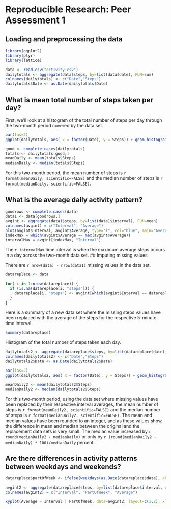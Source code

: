 Reproducible Research: Peer Assessment 1
========================================

## Loading and preprocessing the data
```r
library(ggplot2)
library(plyr)
library(lattice)

data <- read.csv("activity.csv")
dailytotals <- aggregate(data$steps, by=list(data$date), FUN=sum)
colnames(dailytotals) <- c("Date","Steps")
dailytotals$Date <- as.Date(dailytotals$Date)
```

## What is mean total number of steps taken per day?

First, we'll look at a histogram of the total number of steps per day through the two-month period covered by the data set.

```r
par(las=2)
ggplot(dailytotals, aes( x = factor(Date), y = Steps)) + geom_histogram(stat= "identity") + theme(axis.text.x = element_text(size=8, angle=45, hjust=1))
```

```r
good <- complete.cases(dailytotals)
totals <- dailytotals[good,]
meanDaily <- mean(totals$Steps)
medianDaily <- median(totals$Steps)

```
For this two-month period, the mean number of steps is `r format(meanDaily, scientific=FALSE)` and the median number of steps is `r format(medianDaily, scientific=FALSE)`.


## What is the average daily activity pattern?
```r
goodrows <- complete.cases(data)
data1 <- data[goodrows,]
avgint <- aggregate(data1$steps, by=list(data1$interval), FUN=mean)
colnames(avgint) = c("Interval", "Average")
plot(avgint$Interval, avgint$Average, type="l", col="blue", main="Average Steps per 5-minute Interval Time Series", xlab="Interval", ylab="Interval Average")
indexMax = which(avgint$Average == max(avgint$Average))
intervalMax = avgint[indexMax, "Interval"]
```

The `r intervalMax` time interval is when the maximum average steps occurs in a day across the two-month data set.
## Imputing missing values

There are `r nrow(data) - nrow(data1)` missing values in the data set.

```r

datareplace <- data

for( i in 1:nrow(datareplace)) {
  if (is.na(datareplace[i, "steps"])) {
    datareplace[i, "steps"] <- avgint[which(avgint$Interval == datareplace[i, "interval"]), "Average"]
  }
}

```

Here is a summary of a new data set where the missing steps values have been replaced with the average of the steps for the respective 5-minute time interval.

```r
summary(datareplace)
```

Histogram of the total number of steps taken each day.

```r
dailytotals2 <- aggregate(datareplace$steps, by=list(datareplace$date), FUN=sum)
colnames(dailytotals2) <- c("Date","Steps")
dailytotals2$Date <- as.Date(dailytotals2$Date)

```

```r
par(las=2)
ggplot(dailytotals2, aes( x = factor(Date), y = Steps)) + geom_histogram(stat= "identity") + theme(axis.text.x = element_text(size=8, angle=45, hjust=1))
```


```r
meanDaily2 <- mean(dailytotals2$Steps)
medianDaily2 <- median(dailytotals2$Steps)

```

For this two-month period, using the data set where missing values have been replaced by their respective interval averages, the mean number of steps is `r format(meanDaily2, scientific=FALSE)` and the median number of steps is `r format(medianDaily2, scientific=FALSE)`. The mean and median values have been rounded to an integer, and as these values show, the difference in mean and median between the original and the replacement data sets is very small. The median value increased by `r round(medianDaily2 - medianDaily)` or only by `r (round(medianDaily2 - medianDaily) * 100)/medianDaily` percent. 

## Are there differences in activity patterns between weekdays and weekends?

```r
datareplace$partOfWeek <- ifelse(weekdays(as.Date(datareplace$date), abbreviate=TRUE) %in% c("Sat", "Sun"), "weekend", "weekday")

avgint2 <- aggregate(datareplace$steps, by=list(datareplace$interval, datareplace$partOfWeek), FUN=mean)
colnames(avgint2) = c("Interval", "PartOfWeek", "Average")

xyplot(Average ~ Interval | PartOfWeek, data=avgint2, layout=c(1,2), xlab="Interval", ylab="Number of steps", type="l")

```
